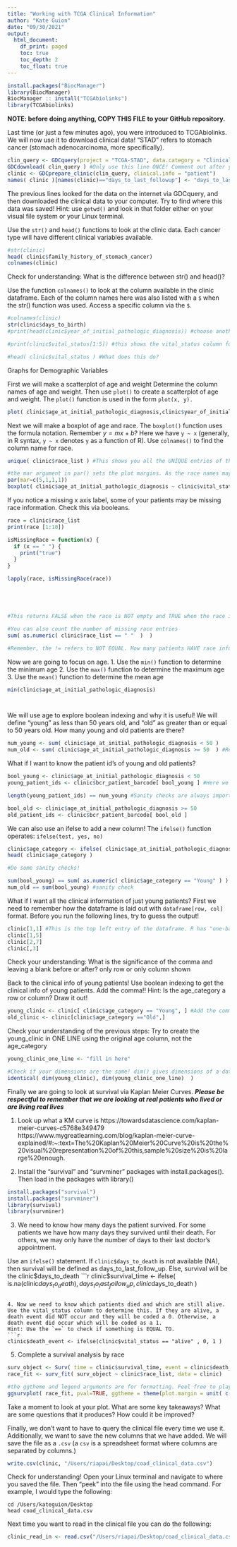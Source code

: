 ```yaml
---
title: "Working with TCGA Clinical Information"
author: "Kate Guion"
date: "09/30/2021"
output:
  html_document:
    df_print: paged
    toc: true
    toc_depth: 2
    toc_float: true
---
```


```r
install.packages("BiocManager")
library(BiocManager)
BiocManager :: install("TCGAbiolinks")
library(TCGAbiolinks) 

```

**NOTE: before doing anything, COPY THIS FILE to your GitHub repository.**

Last time (or just a few minutes ago), you were introduced to TCGAbiolinks. We will now use it to download clinical data!
"STAD" refers to stomach cancer (stomach adenocarcinoma, more specifically).
```r
clin_query <- GDCquery(project = "TCGA-STAD", data.category = "Clinical", file.type = "xml")
GDCdownload( clin_query ) #Only use this line ONCE! Comment out after you have downloaded the data. 
clinic <- GDCprepare_clinic(clin_query, clinical.info = "patient")
names( clinic )[names(clinic)=="days_to_last_followup"] <- "days_to_last_follow_up" #This fixes an error in the name of the column
```

The previous lines looked for the data on the internet via GDCquery, and then downloaded the clinical data to your computer. Try to find where this data was saved! Hint: use `getwd()` and look in that folder either on your visual file system or your Linux terminal.

Use the `str()` and `head()` functions to look at the clinic data. Each cancer type will have different clinical variables available.
```r

#str(clinic)
head( clinic$family_history_of_stomach_cancer)
colnames(clinic)
```

Check for understanding: What is the difference between str() and head()?


Use the function `colnames()` to look at the column available in the clinic dataframe. Each of the column names here was also listed with a `$` when the str() function was used. Access a specific column via the `$`.
```r
#colnames(clinic)
str(clinic$days_to_birth)
#print(head(clinic$year_of_initial_pathologic_diagnosis)) #choose another column to look at. 

#print(clinic$vital_status[1:5]) #this shows the vital_status column for the first 5 patients

#head( clinic$vital_status ) #What does this do?
```

Graphs for Demographic Variables

First we will make a scatterplot of age and weight
Determine the column names of age and weight.
Then use `plot()` to create a scatterplot of age and weight.
The `plot()` function is used in the form `plot(x, y).`
```r

plot( clinic$age_at_initial_pathologic_diagnosis,clinic$year_of_initial_pathologic_diagnosis, main = "age vs year of initial pathological diagnosis", xlab = "age", ylab = "year of initial pathological diagnosis")

```

Next we will make a boxplot of age and race.
The `boxplot()` function uses the formula notation. Remember $y = mx + b$? Here we have `y ~ x` (generally, in R syntax, `y ~ x` denotes `y` as a function of R).
Use `colnames()` to find the column name for race. 
```r
unique( clinic$race_list ) #This shows you all the UNIQUE entries of the race column

#the mar argument in par() sets the plot margins. As the race names may be long, we want to have a large bottom margin. par(mar = c(bottom, left, top, right)). How does the plot change if you change these margins?
par(mar=c(5,1,1,1))
boxplot( clinic$age_at_initial_pathologic_diagnosis ~ clinic$vital_status, xlab = "Age at initial diagnosis", ylab = "Vital Status", main = "Age of initial diagnosis vs. Vital Status", las = 2, cex.axis = 0.5)
```
If you notice a missing x axis label, some of your patients may be missing race information. 
Check this via booleans.
```r
race = clinic$race_list
print(race [1:10])

isMissingRace = function(x) {
  if (x == " ") {
    print("true")
  }
}

lapply(race, isMissingRace(race))





#This returns FALSE when the race is NOT empty and TRUE when the race is empty, hence equal to ""

#You can also count the number of missing race entries
sum( as.numeric( clinic$race_list == " "  )  )

#Remember, the != refers to NOT EQUAL. How many patients HAVE race information? Hint, these patients have race information that does not equal to ""


```

Now we are going to focus on age. 
1. Use the `min()` function to determine the minimum age
2. Use the `max()` function to determine the maximum age
3. Use the `mean()` function to determine the mean age
```r


min(clinic$age_at_initial_pathologic_diagnosis)




```

We will use age to explore boolean indexing and why it is useful!
We will define "young" as less than 50 years old, and "old" as greater than or equal to 50 years old.
How many young and old patients are there?
```r
num_young <- sum( clinic$age_at_initial_pathologic_diagnosis < 50 )
num_old <- sum( clinic$age_at_initial_pathologic_diagnosis >= 50  ) #Remember that the >= is GREATER THAN OR EQUAL TO
```

What if I want to know the patient id's of young and old patients?
```r
bool_young <- clinic$age_at_initial_pathologic_diagnosis < 50
young_patient_ids <- clinic$bcr_patient_barcode[ bool_young ] #Here we are accessing the patient barcode column, but only at locations where the patient's age is < 50 and the patient is therefore young.

length(young_patient_ids) == num_young #Sanity checks are always important!

bool_old <- clinic$age_at_initial_pathologic_diagnosis >= 50
old_patient_ids <- clinic$bcr_patient_barcode[ bool_old ]
```

We can also use an ifelse to add a new column! The `ifelse()` function operates: `ifelse(test, yes, no)`
```r
clinic$age_category <- ifelse( clinic$age_at_initial_pathologic_diagnosis < 50, "Young", "Old" )
head( clinic$age_category )

#Do some sanity checks!

sum(bool_young) == sum( as.numeric( clinic$age_category == "Young" ) )
num_old == sum(bool_young) #sanity check
```


What if I want all the clinical information of just young patients? First we need to remember how the dataframe is laid out with `dataframe[row, col]` format. 
Before you run the following lines, try to guess the output!
```r
clinic[1,1] #This is the top left entry of the dataframe. R has "one-based indexing"
clinic[1,5]
clinic[2,7]
clinic[,3]
```

Check your understanding: What is the significance of the comma and leaving a blank before or after?
only row or only column shown

Back to the clinical info of young patients!
Use boolean indexing to get the clinical info of young patients. Add the comma!!
Hint: Is the age_category a row or column? Draw it out!
```r
young_clinic <- clinic[ clinic$age_category == "Young", ] #Add the comma!
old_clinic <- clinic[clinic$age_category =="Old",]
```

Check your understanding of the previous steps: Try to create the young_clinic in ONE LINE using the original age column, not the age_category
```r
young_clinic_one_line <- "fill in here"

#Check if your dimensions are the same! dim() gives dimensions of a dataframe in number_of_rows, number_of_cols
identical( dim(young_clinic), dim(young_clinic_one_line)  )
```

Finally we are going to look at survival via Kaplan Meier Curves.
***Please be respectful to remember that we are looking at real patients who lived or are living real lives***

1. Look up what a KM curve is
https://towardsdatascience.com/kaplan-meier-curves-c5768e349479
https://www.mygreatlearning.com/blog/kaplan-meier-curve-explained/#:~:text=The%20Kaplan%20Meier%20Curve%20is%20the%20visual%20representation%20of%20this,sample%20size%20is%20large%20enough. 

2. Install the "survival" and "survminer" packages with install.packages(). Then load in the packages with library()
```r
install.packages("survival")
install.packages("survminer")
library(survival)
library(survminer)

```

3. We need to know how many days the patient survived. For some patients we have how many days they survived until their death. For others, we may only have the number of days to their last doctor's appointment.

Use an `ifelse()` statement. If `clinic$days_to_death` is not available (NA), then survival will be defined as days_to_last_follow_up. Else, survival will be the clinic$days_to_death
```r
clinic$survival_time <- ifelse( is.na(clinic$days_to_death), days_to_last_follow_up, clinic$days_to_death )
```

4. Now we need to know which patients died and which are still alive. Use the vital_status column to determine this. If they are alive, a death event did NOT occur and they will be coded a 0. Otherwise, a death event did occur which will be coded as a 1.
Hint: Use the `==` to check if something is EQUAL TO. 
```r

clinic$death_event <- ifelse(clinic$vital_status == "alive" , 0, 1 )
```

5. Complete a survival analysis by race
```r

surv_object <- Surv( time = clinic$survival_time, event = clinic$death_event )
race_fit <- surv_fit( surv_object ~ clinic$race_list, data = clinic)

#the ggtheme and legend arguments are for formatting. Feel free to play around with the margins and legend placement
ggsurvplot( race_fit, pval=TRUE, ggtheme = theme(plot.margin = unit( c(1,1,1,1), "cm") ), legend = "right"   )
```

Take a moment to look at your plot. What are some key takeaways? What are some questions that it produces? How could it be improved?


Finally, we don't want to have to query the clinical file every time we use it. Additionally, we want to save the new columns that we have added. We will save the file as a `.csv` (a `csv` is a spreadsheet format where columns are separated by columns.)
```r
write.csv(clinic, "/Users/riapai/Desktop/coad_clinical_data.csv")
```

Check for understanding! Open your Linux terminal and navigate to where you saved the file. Then "peek" into the file using the head command. For example, I would type the following:
```
cd /Users/kateguion/Desktop
head coad_clinical_data.csv
```

Next time you want to read in the clinical file you can do the following:
```r
clinic_read_in <- read.csv("/Users/riapai/Desktop/coad_clinical_data.csv", row.names = 1)
```

